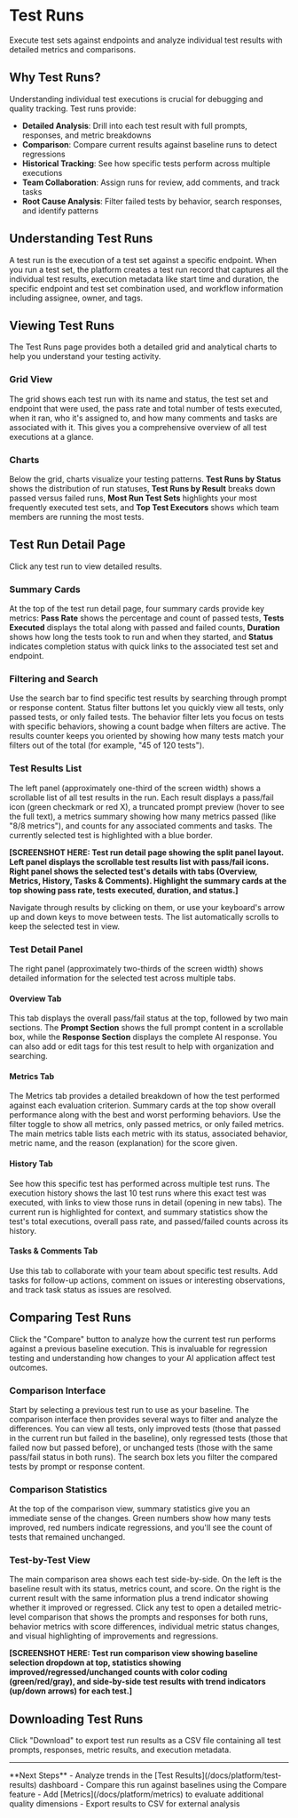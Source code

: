 # Test Runs

Execute test sets against endpoints and analyze individual test results with detailed metrics and comparisons.

## Why Test Runs?

Understanding individual test executions is crucial for debugging and quality tracking. Test runs provide:

- **Detailed Analysis**: Drill into each test result with full prompts, responses, and metric breakdowns
- **Comparison**: Compare current results against baseline runs to detect regressions
- **Historical Tracking**: See how specific tests perform across multiple executions
- **Team Collaboration**: Assign runs for review, add comments, and track tasks
- **Root Cause Analysis**: Filter failed tests by behavior, search responses, and identify patterns

## Understanding Test Runs

A test run is the execution of a test set against a specific endpoint. When you run a test set, the platform creates a test run record that captures all the individual test results, execution metadata like start time and duration, the specific endpoint and test set combination used, and workflow information including assignee, owner, and tags.

## Viewing Test Runs

The Test Runs page provides both a detailed grid and analytical charts to help you understand your testing activity.

### Grid View

The grid shows each test run with its name and status, the test set and endpoint that were used, the pass rate and total number of tests executed, when it ran, who it's assigned to, and how many comments and tasks are associated with it. This gives you a comprehensive overview of all test executions at a glance.

### Charts

Below the grid, charts visualize your testing patterns. **Test Runs by Status** shows the distribution of run statuses, **Test Runs by Result** breaks down passed versus failed runs, **Most Run Test Sets** highlights your most frequently executed test sets, and **Top Test Executors** shows which team members are running the most tests.

## Test Run Detail Page

Click any test run to view detailed results.

### Summary Cards

At the top of the test run detail page, four summary cards provide key metrics: **Pass Rate** shows the percentage and count of passed tests, **Tests Executed** displays the total along with passed and failed counts, **Duration** shows how long the tests took to run and when they started, and **Status** indicates completion status with quick links to the associated test set and endpoint.

### Filtering and Search

Use the search bar to find specific test results by searching through prompt or response content. Status filter buttons let you quickly view all tests, only passed tests, or only failed tests. The behavior filter lets you focus on tests with specific behaviors, showing a count badge when filters are active. The results counter keeps you oriented by showing how many tests match your filters out of the total (for example, "45 of 120 tests").

### Test Results List

The left panel (approximately one-third of the screen width) shows a scrollable list of all test results in the run. Each result displays a pass/fail icon (green checkmark or red X), a truncated prompt preview (hover to see the full text), a metrics summary showing how many metrics passed (like "8/8 metrics"), and counts for any associated comments and tasks. The currently selected test is highlighted with a blue border.

**[SCREENSHOT HERE: Test run detail page showing the split panel layout. Left panel displays the scrollable test results list with pass/fail icons. Right panel shows the selected test's details with tabs (Overview, Metrics, History, Tasks & Comments). Highlight the summary cards at the top showing pass rate, tests executed, duration, and status.]**

Navigate through results by clicking on them, or use your keyboard's arrow up and down keys to move between tests. The list automatically scrolls to keep the selected test in view.

### Test Detail Panel

The right panel (approximately two-thirds of the screen width) shows detailed information for the selected test across multiple tabs.

#### Overview Tab

This tab displays the overall pass/fail status at the top, followed by two main sections. The **Prompt Section** shows the full prompt content in a scrollable box, while the **Response Section** displays the complete AI response. You can also add or edit tags for this test result to help with organization and searching.

#### Metrics Tab

The Metrics tab provides a detailed breakdown of how the test performed against each evaluation criterion. Summary cards at the top show overall performance along with the best and worst performing behaviors. Use the filter toggle to show all metrics, only passed metrics, or only failed metrics. The main metrics table lists each metric with its status, associated behavior, metric name, and the reason (explanation) for the score given.

#### History Tab

See how this specific test has performed across multiple test runs. The execution history shows the last 10 test runs where this exact test was executed, with links to view those runs in detail (opening in new tabs). The current run is highlighted for context, and summary statistics show the test's total executions, overall pass rate, and passed/failed counts across its history.

#### Tasks & Comments Tab

Use this tab to collaborate with your team about specific test results. Add tasks for follow-up actions, comment on issues or interesting observations, and track task status as issues are resolved.

## Comparing Test Runs

Click the "Compare" button to analyze how the current test run performs against a previous baseline execution. This is invaluable for regression testing and understanding how changes to your AI application affect test outcomes.

### Comparison Interface

Start by selecting a previous test run to use as your baseline. The comparison interface then provides several ways to filter and analyze the differences. You can view all tests, only improved tests (those that passed in the current run but failed in the baseline), only regressed tests (those that failed now but passed before), or unchanged tests (those with the same pass/fail status in both runs). The search box lets you filter the compared tests by prompt or response content.

### Comparison Statistics

At the top of the comparison view, summary statistics give you an immediate sense of the changes. Green numbers show how many tests improved, red numbers indicate regressions, and you'll see the count of tests that remained unchanged.

### Test-by-Test View

The main comparison area shows each test side-by-side. On the left is the baseline result with its status, metrics count, and score. On the right is the current result with the same information plus a trend indicator showing whether it improved or regressed. Click any test to open a detailed metric-level comparison that shows the prompts and responses for both runs, behavior metrics with score differences, individual metric status changes, and visual highlighting of improvements and regressions.

**[SCREENSHOT HERE: Test run comparison view showing baseline selection dropdown at top, statistics showing improved/regressed/unchanged counts with color coding (green/red/gray), and side-by-side test results with trend indicators (up/down arrows) for each test.]**

## Downloading Test Runs

Click "Download" to export test run results as a CSV file containing all test prompts, responses, metric results, and execution metadata.

---

<Callout type="default">
  **Next Steps** - Analyze trends in the [Test Results](/docs/platform/test-results) dashboard -
  Compare this run against baselines using the Compare feature - Add
  [Metrics](/docs/platform/metrics) to evaluate additional quality dimensions - Export results to
  CSV for external analysis
</Callout>
